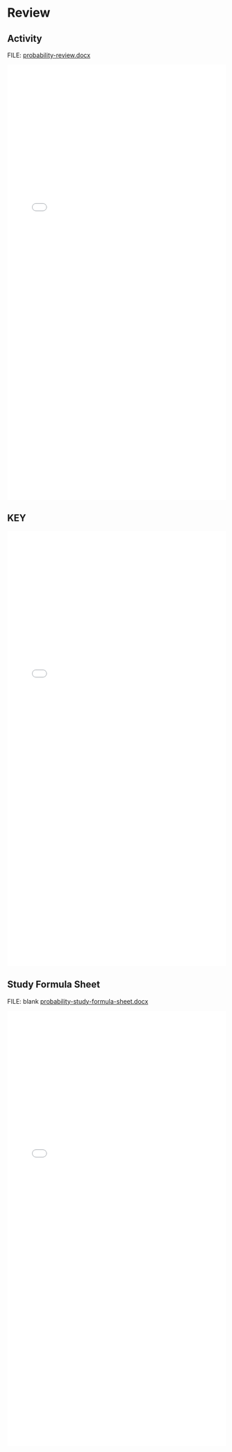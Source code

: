 # Review {.unnumbered}

## Activity

FILE: [probability-review.docx](https://github.com/coltongearhart/math125/blob/main/probability/activities/probability-review.docx)

<embed src="probability/activities/probability-review.pdf" type="application/pdf" width="100%" height="1000px"></embed>

## KEY

<embed src="probability/activities/probability-review-KEY.pdf" type="application/pdf" width="100%" height="1000px"></embed>

## Study Formula Sheet

FILE: blank [probability-study-formula-sheet.docx](https://github.com/coltongearhart/math125/blob/main/probability/probability-study-formula-sheet.docx)

<embed src="probability/probability-study-formula-sheet-ANNOTATED.pdf" type="application/pdf" width="100%" height="1000px"></embed>
